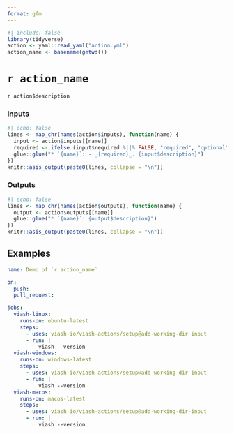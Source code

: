```yaml
---
format: gfm
---
```


```r
#| include: false
library(tidyverse)
action <- yaml::read_yaml("action.yml")
action_name <- basename(getwd())
```

# `r action_name`

<!--
DO NOT EDIT THIS FILE MANUALLY!
This README was generated by running `make`
-->

`r action$description`

### Inputs

```r
#| echo: false
lines <- map_chr(names(action$inputs), function(name) {
  input <- action$inputs[[name]]
  required <- ifelse (input$required %||% FALSE, "required", "optional")
  glue::glue("* `{name}`: - _{required}_. {input$description}")
})
knitr::asis_output(paste0(lines, collapse = "\n"))
```

### Outputs

```r
#| echo: false
lines <- map_chr(names(action$outputs), function(name) {
  output <- action$outputs[[name]]
  glue::glue("* `{name}`: {output$description}")
})
knitr::asis_output(paste0(lines, collapse = "\n"))
```

## Examples

```yaml
name: Demo of `r action_name`

on:
  push:
  pull_request:

jobs:
  viash-linux:
    runs-on: ubuntu-latest
    steps:
      - uses: viash-io/viash-actions/setup@add-working-dir-input
      - run: |
          viash --version
  viash-windows:
    runs-on: windows-latest
    steps:
      - uses: viash-io/viash-actions/setup@add-working-dir-input
      - run: |
          viash --version
  viash-macos:
    runs-on: macos-latest
    steps:
      - uses: viash-io/viash-actions/setup@add-working-dir-input
      - run: |
          viash --version
```

